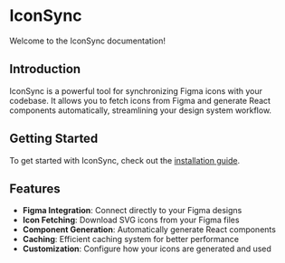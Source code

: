 # IconSync

Welcome to the IconSync documentation!

## Introduction

IconSync is a powerful tool for synchronizing Figma icons with your codebase. It allows you to fetch icons from Figma and generate React components automatically, streamlining your design system workflow.

## Getting Started

To get started with IconSync, check out the [installation guide](/getting-started/installation).

## Features

- **Figma Integration**: Connect directly to your Figma designs
- **Icon Fetching**: Download SVG icons from your Figma files
- **Component Generation**: Automatically generate React components
- **Caching**: Efficient caching system for better performance
- **Customization**: Configure how your icons are generated and used